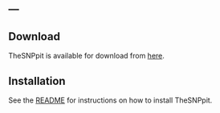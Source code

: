 ---
---


## Download
TheSNPpit is available for download from [here](ftp://ftp.tzv.fal.de/pub/TheSNPpit/TheSNPpit-latest.tar.gz).


## Installation
See the [README](ftp://ftp.tzv.fal.de/pub/TheSNPpit/README.install) for instructions on how to install TheSNPpit.